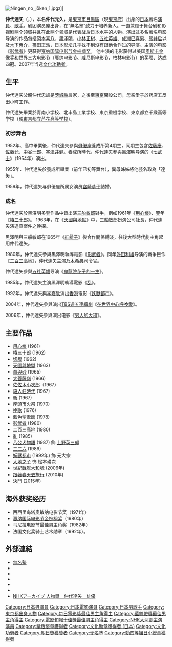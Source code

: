 {{unreferenced|time=2015-02-02T11:28:45+00:00}}
{{藝人
| 姓名 = 仲代達矢
| 類型 = 男演員
| 圖片 = Nakadai.jpg
| 圖片尺寸 = 200px
| 圖片簡介 =
| 原名 = {{lang|ja|仲代 元久}}
| 外文名 = 仲代達矢
| 外文 = ja
| 羅馬拼音 = Nakadai Tatsuya
| 英文名 = 
| 綽號 = 
| 國籍 ={{JPN}}
| 出生日期 = {{birth_date_and_age|1932|12|13}}
| 出生地點 = [[東京市|東京市]][[目黒區|目黒區]]（現[[東京府|東京府]]）
| 教育程度 = 
| 出身地 = 
| 出道作 = 
| 出道日期 = 
| 配偶 = 
| 代表作 = [[影武者_(电影)|影武者]] (1980)
| 活躍年代 = 1952年 -
| 唱片公司 = 
| 經紀公司 = 
| 網站 = 
| 獎項 = 
| IMDb =
}}
[[File:Ningen_no_jōken_1.jpg|thumb]]》]]

'''仲代達矢'''（{{jpn|j=仲代 達矢|hg=なかだい たつや|rm=Nakadai Tatsuya}}，{{bd|1932年|12月13日|||Nakadai Tatsuya}}），本名'''仲代元久'''，是[[東京市|東京市]][[目黒區|目黒區]]（現[[東京府|東京府]]）出身的[[日本|日本]]著名[[演員|演員]]、[[歌手|歌手]]。剧团演员座出身，在“無名塾”致力于培养新人。一直兼顾于舞台剧和影视剧两个领域并且在此两个领域是代表战后日本水平的人物。演出过多名著名电影导演的作品包括[[冈本喜八|冈本喜八]]、[[黑泽明|黑泽明]]、[[小林正树|小林正树]]、[[五社英雄|五社英雄]]、[[成濑巳喜男|成濑巳喜男]]、[[熊井启|熊井启]]以及[[木下惠介|木下惠介]]、[[篠田正浩|篠田正浩]]，日本影坛几乎找不到没有跟他合作过的导演。主演的电影《[[影武者_(电影)|影武者]]》更获得[[戛纳国际电影节|戛纳国际电影节]][[金棕榈奖|金棕榈奖]]。
他主演的电影获得过美国[[奥斯卡金像奖|奥斯卡金像奖]]和世界三大电影节（戛纳电影节、威尼斯电影节、柏林电影节）的奖项、达成四冠。2007年当选[[文化功勳者|文化功勳者]]。

== 生平==
仲代達矢父親仲代忠雄是[[茨城縣|茨城縣]]農家，之後至[[東京|東京]]開設公司，母亲愛子於药店五反田小町工作。

仲代達矢畢業於青南小学校、北丰島工業学校、東京重機学校、東京都立千歳高等学校（現[[東京都立芦花高等学校|東京都立芦花高等学校]]）。

=== 初涉舞台 ===
1952年、高中畢業後，仲代達矢參與[[俳優座|俳優座]]養成所第4期生，同期生包含[[佐藤慶|佐藤慶]]、[[佐藤允|佐藤允]]、[[中谷一郎|中谷一郎]]、[[宇津井健|宇津井健]]。養成所時代，仲代達矢參與[[黑澤明|黑澤明]]导演的《[[七武士|七武士]]》（1954年）演出。

1955年、仲代達矢於養成所畢業（前年已初等舞台），異母姊姊將他芸名取為「達矢」。

1959年，仲代達矢与俳優座所属女演员[[宮崎恭子|宮崎恭子]]結婚。

===成名===
仲代達矢於黑澤明多套作品中皆出演[[三船敏郎|三船敏郎]]對手，例如1961年《[[用心棒|用心棒]]》、翌年《[[椿三十郎|椿三十郎]]》。 1963年，在《[[天國與地獄|天國與地獄]]》中，三船敏郎扮演公司社長，仲代達矢演追查案件之幹探。

黑澤明與三船敏郎在1965年《[[紅鬍子|紅鬍子]]》後合作關係轉淡，往後大型時代劇主角起用仲代達矢。

1980年，仲代達矢參與黒澤明執導電影《[[影武者|影武者]]》。同年[[舛田利雄|舛田利雄]]导演的戦争巨作《[[二百三高地|二百三高地]]》，仲代達矢主演[[乃木希典|乃木希典]]司令官。

仲代達矢參與[[五社英雄|五社英雄]]导演《[[鬼龍院花子的一生|鬼龍院花子的一生]]》。

1985年，仲代達矢主演黑澤明執導電影《[[乱|乱]]》。

1992年，仲代達矢與[[李嘉欣|李嘉欣]]演出[[香港|香港]]電影《[[妖獸都市|妖獸都市]]》。

2004年，仲代達矢參與演出[[TBS週五連續劇|TBS週五連續劇]]《[[在世界中心呼喚愛|在世界中心呼喚愛]]》。

2006年，仲代達矢參與演出电影《[[男人的大和|男人的大和]]》。

==主要作品==
*[[大鏢客|用心棒]] (1961)
*[[椿三十郎|椿三十郎]] (1962)
*[[切腹_(電影)|切腹]] (1962)
*[[天國與地獄_(電影)|天國與地獄]] (1963)
*[[血與砂|血與砂]] (1965)
*[[大菩薩嶺_(1966年)|大菩薩嶺]] (1966)
*[[佐佐木小次郎_(電影)|佐佐木小次郎]]（1967）
*[[殺人狂時代_(日本電影)|殺人狂時代]] (1967)
*[[斬_(1968年電影)|斬]] (1967)
*[[座頭市火祭|座頭市火祭]] (1970)
*[[挽歌|挽歌]] (1976)
*[[藍色聖誕節|藍色聖誕節]] (1978)
*[[影武者_(电影)|影武者]] (1980)
*[[二百三高地|二百三高地]] (1980)
*[[亂|亂]] (1985)
*[[八公犬物語|八公犬物語]] (1987) 飾 [[上野英三郎|上野英三郎]]
*[[226_(電影)|二二六]] (1989)
*[[妖獸都市_(1992年電影)|妖獸都市]] (1992年) 飾 元大宗
*[[大地之子_(1995年电视剧)|大地之子]] 饰 松本耕次
*[[世紀戰艦大和號|世紀戰艦大和號]] (2006年)
*[[跟著春天去旅行|跟著春天去旅行]] (2010年)
*[[決鬥|決鬥]] (2015年)

==海外获奖经历==
{{Portal box|日本|电影|人物}}
*西西里岛塔奥敏纳电影节奖（1971年）
*[[戛纳国际电影节|戛纳国际电影节]][[金棕榈奖|金棕榈奖]]（1980年）
*马尼拉电影节最佳男主角奖（1982年）
*法国文化奖骑士艺术勋章（1992年）。

== 外部連結 ==
{{Commonscat|Tatsuya Nakadai}}
*[http://www.mumeijuku.net/ 無名塾]{{Wayback|url=http://www.mumeijuku.net/ |date=20080222110140 }}
* {{jmdb name|0280570}}
* {{URL|movie.walkerplus.com/person/83012/ |仲代達矢 - Movie Walker}}
* {{imdb name|id=0619938|name=Tatsuya Nakadai}}
* {{URL|www.tvdrama-db.com/name/p/key-%E4%BB%B2%E4%BB%A3%E3%80%80%E9%81%94%E7%9F%A2 |仲代達矢 - テレビドラマ人名録 - ◇テレビドラマデータベース◇ }}
* {{Twitter|nakadai84}}
*[https://www2.nhk.or.jp/archives/jinbutsu/detail.cgi?das_id=D0009070084_00000 NHKアーカイブ 人物録　仲代達矢　俳優]{{Wayback|url=https://www2.nhk.or.jp/archives/jinbutsu/detail.cgi?das_id=D0009070084_00000 |date=20190222133753 }}

{{每日電影獎最佳男主角}}
{{藍絲帶獎最佳男主角}}
{{電影旬報十佳獎最佳男主角}}
{{NHK大河劇主演演員}}
{{每日艺术奖}}
{{Authority control}}
{{DEFAULTSORT:Nakadai Tatsuya}}
[[Category:日本男演員|Category:日本男演員]]
[[Category:日本電影演員|Category:日本電影演員]]
[[Category:日本男歌手|Category:日本男歌手]]
[[Category:東京都出身人物|Category:東京都出身人物]]
[[Category:每日電影獎最佳男主角得主|Category:每日電影獎最佳男主角得主]]
[[Category:藍絲帶獎最佳男主角得主|Category:藍絲帶獎最佳男主角得主]]
[[Category:電影旬報十佳獎最佳男主角得主|Category:電影旬報十佳獎最佳男主角得主]]
[[Category:NHK大河劇主演演員|Category:NHK大河劇主演演員]]
[[Category:紫綬褒章獲得者|Category:紫綬褒章獲得者]]
[[Category:文化勳章獲得者_(日本)|Category:文化勳章獲得者 (日本)]]
[[Category:文化功勞者|Category:文化功勞者]]
[[Category:朝日獎獲獎者|Category:朝日獎獲獎者]]
[[Category:无名塾|Category:无名塾]]
[[Category:勳四等旭日小綬章獲得者|Category:勳四等旭日小綬章獲得者]]